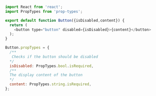 ```js

import React from 'react';
import PropTypes from 'prop-types';

export default function Button({isDisabled,content}) {
  return (
    <button type="button" disabled={isDisabled}>{content}</button>
  );
}

Button.propTypes = {
  /**
   Checks if the button should be disabled
  */
  isDisabled: PropTypes.bool.isRequired,
  /**
  The display content of the button
  */
  content: PropTypes.string.isRequired,
};
```